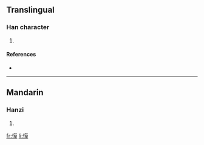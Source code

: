 ==Translingual==

===Han character===
{{Han char|rn=61|rad=心|as=10|sn=13|four=|canj=心廿日十 (PTAJ)}}

# {{defn|Han|sort=心10}}

====References====
* {{Han ref|kx=0396.440|dkj=11021|dj=0735.320|hdz=42326.050|uh=613A|ud=24890}}

----

==Mandarin==

===Hanzi===
{{cmn-hanzi|pin=[[cǎo]] ([[cao3]])|wg=ts'ao<sup>3</sup>}}

# {{defn|Mandarin}}

[[fr:愺]]
[[li:愺]]